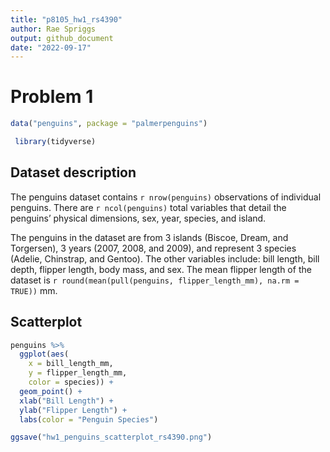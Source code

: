 ```yaml
---
title: "p8105_hw1_rs4390"
author: Rae Spriggs
output: github_document
date: "2022-09-17"
---
```



# Problem 1


```r
data("penguins", package = "palmerpenguins")
```

```r
 library(tidyverse)
```

## Dataset description
The penguins dataset contains `r nrow(penguins)` observations of individual penguins. There are `r ncol(penguins)` total variables that detail the penguins' physical dimensions, sex, year, species, and island. 

The penguins in the dataset are from 3 islands (Biscoe, Dream, and Torgersen), 3 years (2007, 2008, and 2009), and represent 3 species (Adelie, Chinstrap, and Gentoo). The other variables include: bill length, bill depth, flipper length, body mass, and sex. The mean flipper length of the dataset is `r round(mean(pull(penguins, flipper_length_mm), na.rm = TRUE))` mm. 

## Scatterplot 

```r
penguins %>%
  ggplot(aes(
    x = bill_length_mm, 
    y = flipper_length_mm, 
    color = species)) + 
  geom_point() + 
  xlab("Bill Length") + 
  ylab("Flipper Length") + 
  labs(color = "Penguin Species")

ggsave("hw1_penguins_scatterplot_rs4390.png")
```

